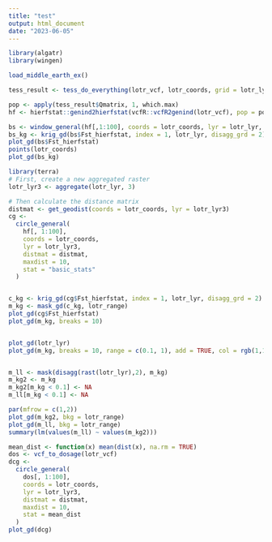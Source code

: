 ```yaml
---
title: "test"
output: html_document
date: "2023-06-05"
---
```

```r
library(algatr)
library(wingen)
```

```r
load_middle_earth_ex()
```

```r
tess_result <- tess_do_everything(lotr_vcf, lotr_coords, grid = lotr_lyr, K_selection = "auto", Kvals = 1:20)

pop <- apply(tess_result$Qmatrix, 1, which.max)
hf <- hierfstat::genind2hierfstat(vcfR::vcfR2genind(lotr_vcf), pop = pop)

bs <- window_general(hf[,1:100], coords = lotr_coords, lyr = lotr_lyr, wdim = 7, fact = 3, stat = "basic_stats")
bs_kg <- krig_gd(bs$Fst_hierfstat, index = 1, lotr_lyr, disagg_grd = 2)
plot_gd(bs$Fst_hierfstat)
points(lotr_coords)
plot_gd(bs_kg)
```

```r
library(terra)
# First, create a new aggregated raster
lotr_lyr3 <- aggregate(lotr_lyr, 3)

# Then calculate the distance matrix
distmat <- get_geodist(coords = lotr_coords, lyr = lotr_lyr3)
cg <-
  circle_general(
    hf[, 1:100],
    coords = lotr_coords,
    lyr = lotr_lyr3,
    distmat = distmat,
    maxdist = 10,
    stat = "basic_stats"
  )


c_kg <- krig_gd(cg$Fst_hierfstat, index = 1, lotr_lyr, disagg_grd = 2)
m_kg <- mask_gd(c_kg, lotr_range)
plot_gd(cg$Fst_hierfstat)
plot_gd(m_kg, breaks = 10)


plot_gd(lotr_lyr)
plot_gd(m_kg, breaks = 10, range = c(0.1, 1), add = TRUE, col = rgb(1,1,1,0.5), legend = FALSE)


m_ll <- mask(disagg(rast(lotr_lyr),2), m_kg)
m_kg2 <- m_kg
m_kg2[m_kg < 0.1] <- NA
m_ll[m_kg < 0.1] <- NA

par(mfrow = c(1,2))
plot_gd(m_kg2, bkg = lotr_range)
plot_gd(m_ll, bkg = lotr_range)
summary(lm(values(m_ll) ~ values(m_kg2)))
```

```r

mean_dist <- function(x) mean(dist(x), na.rm = TRUE)
dos <- vcf_to_dosage(lotr_vcf)
dcg <-
  circle_general(
    dos[, 1:100],
    coords = lotr_coords,
    lyr = lotr_lyr3,
    distmat = distmat,
    maxdist = 10,
    stat = mean_dist
  )
plot_gd(dcg)
```

